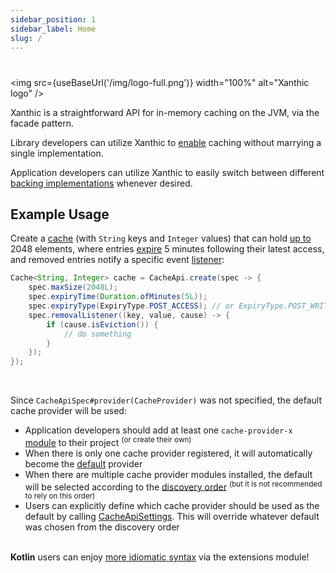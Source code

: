 ```yaml
---
sidebar_position: 1
sidebar_label: Home
slug: /
---
```



# 

<img src={useBaseUrl('/img/logo-full.png')} width="100%" alt="Xanthic logo" />

Xanthic is a straightforward API for in-memory caching on the JVM, via the facade pattern.

Library developers can utilize Xanthic to [enable](/getting-started/installation#usage-for-library-developers) caching without marrying a single implementation.

Application developers can utilize Xanthic to easily switch between different [backing implementations](/provider/) whenever desired.

## Example Usage

Create a [cache](https://javadoc.io/doc/io.github.xanthic.cache/cache-api/latest/io/github/xanthic/cache/api/Cache.html) (with `String` keys and `Integer` values)
that can hold [up to](https://javadoc.io/doc/io.github.xanthic.cache/cache-api/latest/io/github/xanthic/cache/api/ICacheSpec.html#maxSize()) 2048 elements,
where entries [expire](https://javadoc.io/doc/io.github.xanthic.cache/cache-api/latest/io/github/xanthic/cache/api/ICacheSpec.html#expiryType()) 5 minutes following their latest access,
and removed entries notify a specific event [listener](https://javadoc.io/doc/io.github.xanthic.cache/cache-api/latest/io/github/xanthic/cache/api/ICacheSpec.html#removalListener()):

```java
Cache<String, Integer> cache = CacheApi.create(spec -> {
    spec.maxSize(2048L);
    spec.expiryTime(Duration.ofMinutes(5L));
    spec.expiryType(ExpiryType.POST_ACCESS); // or ExpiryType.POST_WRITE
    spec.removalListener((key, value, cause) -> {
        if (cause.isEviction()) {
            // do something
        }
    });
});
```

<br/>

Since `CacheApiSpec#provider(CacheProvider)` was not specified, the default cache provider will be used:

* Application developers should add at least one `cache-provider-x` [module](/provider/) to their project <sup>(or create their own)</sup>
* When there is only one cache provider registered, it will automatically become the [default](https://javadoc.io/doc/io.github.xanthic.cache/cache-core/latest/io/github/xanthic/cache/core/CacheApiSettings.html#getDefaultCacheProvider()) provider
* When there are multiple cache provider modules installed, the default will be selected according to the [discovery order](/provider/) <sup>(but it is not recommended to rely on this order)</sup>
* Users can explicitly define which cache provider should be used as the default by calling [CacheApiSettings](https://javadoc.io/doc/io.github.xanthic.cache/cache-core/latest/io/github/xanthic/cache/core/CacheApiSettings.html#setDefaultCacheProvider(io.github.xanthic.cache.api.CacheProvider)). This will override whatever default was chosen from the discovery order

<br/>

<Alert severity="info" variant="outlined">
    <b>Kotlin</b> users can enjoy <a href="/getting-started/kotlin#createcache">more idiomatic syntax</a> via the extensions module!
</Alert>
